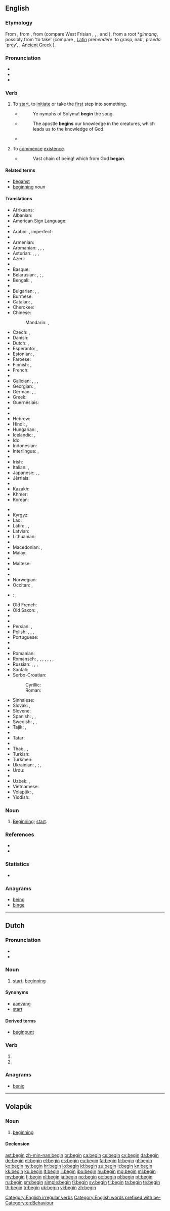 ==English==
{{wikipedia}}

===Etymology===
From {{etyl|enm|en}} {{term|beginnen|lang=enm}}, from {{etyl|ang|en}} {{term|beginnan||to begin|lang=ang}}, from {{etyl|gem-pro|en}} {{term/t|gem-pro|*biginnaną||to begin}} (compare West Frisian {{term|begjinne|lang=fy}}, {{etyl|nds|-}}, {{etyl|nl|-}}, and {{etyl|de|-}} {{term|beginnen|lang=de}}), from a root *''ginnaną'', possibly from {{etyl|ine-pro|en}} {{term/t|ine-pro|*ghendhe/o}} 'to take' (compare {{etyl|cy|-}} {{term|genni|lang=cy||to delve, submerge onself}}, [[Latin]] pre''hendere'' 'to grasp, nab', pra''eda'' 'prey', {{etyl|sq|-}} {{term|zë||to catch|lang=sq}}, [[Ancient Greek]] {{term||chandánein|to hold, contain}}).

===Pronunciation===
* {{IPA|/bɪˈɡɪn/|/bəˈgɪn/}}
* {{audio|en-us-begin.ogg|Audio (US)}}
* {{audio|En-uk-to begin.ogg|Audio (UK)}}

===Verb===
{{en-verb|begins|beginning|began|begun}}

# {{context|ambitransitive|lang=en}} To [[start]], to [[initiate]] or take the [[first]] step into something.
#* {{w|Alexander Pope}}
#*: Ye nymphs of Solyma! '''begin''' the song.
#* {{w|John Locke}}
#*: The apostle '''begins''' our knowledge in the creatures, which leads us to the knowledge of God.
#*{{quote-magazine|date=2013-06-29|volume=407|issue=8842|page=29|magazine={{w|The Economist}}
|title=[http://www.economist.com/news/asia/21580154-forest-fires-bring-record-levels-air-pollution-and-end-not-sight-unspontaneous Unspontaneous combustion]
|passage=Since the mid-1980s, when Indonesia first '''began''' to clear its bountiful forests on an industrial scale in favour of lucrative palm-oil plantations, “haze” has become an almost annual occurrence in South-East Asia.}}
#: {{usex|I '''began''' playing the piano at the age of five.}}
#: {{usex|Now that everyone is here, we should '''begin''' the presentation.}}
#: {{usex|The program '''begins''' at 9 o'clock on the dot.}}
#: {{usex|I rushed to get to class on time, but the lesson had already '''begun'''.}}
# {{context|intransitive|lang=en}} To [[commence]] [[existence]].
#* {{w|Alexander Pope}}
#*: Vast chain of being! which from God '''began'''.

====Related terms====
* [[beganst]]
* [[beginning]] ''noun''

====Translations====
{{trans-top|To start, to initiate or take the first step into something.}}
* Afrikaans: {{t|af|begin}}
* Albanian: {{t-|sq|filloj}}
* American Sign Language: {{tø|ase|1@InFinger-PalmDown-OpenB@CenterChesthigh 1@InFinger-PalmUp-OpenB@CenterChesthigh}}
* {{trreq|am}}
* Arabic: {{t-|ar|بدأ|tr=bádaʾa}}, imperfect: {{t-|ar|يبدأ|tr=yabdaʾu}}
* {{trreq|an}}
* Armenian: {{t-|hy|սկսել|tr=sksel}}
* Aromanian: {{t-|rup|ahurhescu}}, {{t-|rup|ãnchisescu}}, {{t-|rup|apãrnjescu}}, {{t-|rup|ntsep}}
* Asturian: {{t+|ast|entamar}}, {{t-|ast|empezar}}, {{t+|ast|comenzar}}, {{t-|ast|aniciar}}
* Azeri: {{t+|az|başlamaq}}
* {{trreq|ba}}
* Basque: {{t+|eu|hasi}}
* Belarusian: {{qualifier|transitive}} {{t|be|пачынаць|tr=pačynácʹ|sc=Cyrl}} {{impf}}, {{t|be|пачаць|tr=pačácʹ|sc=Cyrl}} {{pf.}}; {{qualifier|intransitive}} {{t|be|пачынацца|tr=pačynácca|sc=Cyrl}} {{impf}}, {{t|be|пачацца|tr=pačácca|sc=Cyrl}} 
* Bengali: {{t|bn|শুরু করা|tr=shuru kôra|sc=Beng}}, {{t|bn|আরম্ভ করা|tr=arômbhô kôra|sc=Beng}}
* {{trreq|br}}
* Bulgarian: {{t+|bg|започвам|tr=zapóčvam}} {{impf}}, {{t+|bg|почвам|tr=póčvam}} {{impf}}, {{t+|bg|почна|tr=póčna}} {{pf.}}
* Burmese: {{t+|my|စ|tr=sa.|sc=Mymr}}
* Catalan: {{t+|ca|començar}}, {{t+|ca|iniciar}}
* Cherokee: {{t-|chr|ᎠᎴᏅᏗ|tr=alenvdi|sc=Cher}}
* Chinese:
*: Mandarin: {{t|cmn|開始|sc=Hani}}, {{t+|cmn|开始|tr=kāishǐ|sc=Hani}}
* Czech: {{t+|cs|začínat}} {{impf}}, {{t+|cs|začít}} {{pf.}}
* Danish: {{t+|da|begynde}}
* Dutch: {{t+|nl|beginnen}}, {{t+|nl|aanvangen}}
* Esperanto: {{t-|eo|komenci}}, {{t-|eo|eki}}
* Estonian: {{t+|et|hakkama}}, {{t-|et|alustama}}
* Faroese: {{t-|fo|byrja}}
* Finnish: {{t+|fi|alkaa}}, {{t+|fi|aloittaa}}
* French: {{t+|fr|commencer}}
* {{trreq|fur}}
* Galician: {{t+|gl|comezar}}, {{t+|gl|comenzar}}, {{t-|gl|empezar}}, {{t-|gl|iniciar}}
* Georgian: {{t-|ka|დაიწყება|tr=daicqeba|sc=Geor}}, {{t-|ka|იწყება|tr=itsqeba|sc=Geor}}
* German: {{t+|de|anfangen}}, {{t+|de|beginnen}}, {{t+|de|starten}}
* Greek: {{t+|el|αρχίζω|tr=archízo}}
* Guernésiais: {{tø|roa-grn|c'menchier}}
* {{trreq|gu}}
* {{trreq|ha}}
* Hebrew: {{t-|he|התחיל|tr=hitkhíl}}
* Hindi: {{t+|hi|शुरू करना|tr=śurū karnā}} {{qualifier|transitive}}, {{t-|hi|शुरू होना|tr=śurū hōnā}} {{qualifier|intransitive}}
* Hungarian: {{t+|hu|kezd}}, {{t+|hu|elkezd}}
* Icelandic: {{t+|is|byrja}}, {{t-|is|hefjast}}
* Ido: {{t+|io|komencar}}
* Indonesian: {{t+|id|mulai}}
* Interlingua: {{t-|ia|comenciar}}, {{t-|ia|iniciar}}
* {{trreq|ie}}
* Irish: {{t-|ga|tosaigh}}
* Italian: {{t+|it|cominciare}}, {{t+|it|iniziare}}
* Japanese: {{t+|ja|始める|tr=はじめる, hajimeru}} {{qualifier|transitive}}, {{t|ja|開始|tr=かいしする, kaishi suru|alt=開始する}}, {{t+|ja|始まる|tr=はじまる, hajimaru}} {{qualifier|intransitive}}
* Jèrriais: {{tø|roa-jer|c'menchi}}
* {{trreq|kn}}
* Kazakh: {{t|kk|бастау|tr=bastaw|sc=Cyrl}}
* Khmer: {{t-|km|ចាប់ផ្ដើម|tr=jap pdaəm|sc=Khmr}}
* Korean: {{t+|ko|시작하다|tr=sijak-hada|sc=Hang}}
{{trans-mid}}
* {{trreq|ku}}
* Kyrgyz: {{t|ky|баштоо|tr=baştoo|sc=Cyrl}}
* Lao: {{t-|lo|ເລີ່ມ|tr=lə̄ːm|sc=Laoo}}
* Latin: {{t-|la|incipere}}, {{t-|la|initiare}}, {{t+|la|committo}}
* Latvian: {{t-|lv|sākt}}
* Lithuanian: {{t+|lt|pradėti}}
* {{trreq|lb}}
* Macedonian: {{t|mk|започне|tr=zápočne|sc=Cyrl}}, {{t|mk|почне|tr=póčne|sc=Cyrl}}
* Malay: {{t-|ms|mula}}
* {{trreq|ml}}
* Maltese: {{t-|mt|ibda}}
* {{trreq|mi}}
* {{trreq|mwl}}
* Norwegian: {{t+|no|begynne}}
* Occitan: {{t+|oc|començar}}, {{t-|oc|entamenar}}
* {{ttbc|ang}}: {{t-|ang|onginnan|alt=onġinnan|sc=Latinx}}, {{qualifier|rare}} {{t-|ang|beginnan|sc=Latinx}}
* Old French: {{tø|fro|cumancer}}
* Old Saxon: {{tø|osx|biginnan}}, {{tø|osx|andginnan}}
* {{trreq|or}}
* {{trreq|ps}}
* Persian: {{t-|fa|اغاز کردن|tr=ağâz kardan}}, {{t+|fa|شروع کردن|tr=šoru' kardan}}
* Polish: {{t+|pl|zaczynać}} {{impf}}, {{t+|pl|zacząć}} {{pf.}} {{qualifier|transitive}}, {{t+|pl|zaczynać się}} {{impf}}, {{t+|pl|zacząć się}} {{pf.}} {{qualifier|intransitive}}
* Portuguese: {{t+|pt|começar}}
* {{trreq|pa}}
* {{trreq|raj}}
* Romanian: {{t+|ro|începe}}
* Romansch: {{t-|rm|entschaiver}} {{qualifier|Rumantsch Grischun}}, {{t-|rm|entscheiver}} {{qualifier|Sursilvan}}, {{t-|rm|antschever}} {{qualifier|Sutsilvan, Surmiran}}, {{t-|rm|cumenzar}} {{qualifier|Rumantsch Grischun}}, {{t-|rm|scumanzar}} {{qualifier|Surmiran}}, {{t-|rm|cumanzer}} {{qualifier|Puter, Vallader}}, {{t-|rm|iniziar}} {{qualifier|Rumantsch Grischun, Sursilvan, Sutsilvan, Vallader}}, {{t-|rm|inizier}} {{qualifier|Surmiran, Puter}}
* Russian: {{t+|ru|начинать|tr=načinátʹ}} {{impf}}, {{t+|ru|начать|tr=načátʹ}} {{pf.}} {{qualifier|transitive}}, {{t+|ru|начинаться|tr=načinátʹsja}} {{impf}}, {{t+|ru|начаться|tr=načátʹsja}} {{pf.}} {{qualifier|intransitive}}
* Santali: {{tø|sat|ᱮᱦᱳᱵ|tr=ehop'|sc=Olck}}
* Serbo-Croatian:
*: Cyrillic: {{t-|sh|почети|alt=по̀че̄ти|sc=Cyrl}}
*: Roman: {{t-|sh|početi|alt=pòčēti}}
* Sinhalese: {{t|si|ආරම්භ කරනවා|tr=ārambha karanavā|sc=Sinh}}
* Slovak: {{t-|sk|začať}} {{pf.}}, {{t-|sk|začínať}} {{impf}}
* Slovene: {{t+|sl|začeti}}
* Spanish: {{t+|es|comenzar}}, {{t+|es|iniciar}}, {{t+|es|empezar}}
* Swedish: {{t+|sv|börja}}, {{t+|sv|begynna}}, {{t+|sv|inleda}}
* Tajik: {{t|tg|шуру кардан|tr=šuru kardan|sc=Cyrl}}, {{t|tg|шуруъ кардан|tr=šuruʾ kardan|sc=Cyrl}}
* {{trreq|ta}}
* Tatar: {{t+|tt|башларга|tr=başlarğa|sc=Cyrl}}
* {{trreq|te}}
* Thai: {{t-|th|เริ่ม|tr=rêrm}}, {{t-|th|เริ่มต้น|tr=rêrm dtôn}}, {{t-|th|เริ่มทำ|tr= rêrm tam}}
* Turkish: {{t+|tr|başlamak}}
* Turkmen: {{t+|tk|başlamak}}
* Ukrainian: {{qualifier|transitive}} {{t|uk|починати|tr=počynáty}} {{impf}}, {{t|uk|почати|tr=počáty}} {{pf.}}; {{qualifier|intransitive}} {{t|uk|починатися|tr=počynátysja}} {{impf}}, {{t|uk|початися|tr=počátysja}} {{pf.}} 
* Urdu: {{t-|ur|شروع کرنا|tr=śurū karnā}}
* {{trreq|ug}}
* Uzbek: {{t|uz|boshlamoq}}, {{t|uz|boshlanmoq}}
* Vietnamese: {{t+|vi|bắt đầu}}
* Volapük: {{t-|vo|beginön}}, {{t+|vo|primön}}
* Yiddish: {{t|yi|באַגינען|tr=baginen|sc=Hebr}}
{{trans-bottom}}

===Noun===
{{en-noun}}

# {{context|nonstandard|lang=en}} [[beginning|Beginning]]; [[start]].

===References===
* {{R:Century 1911}}
* {{R:Webster 1913}}

===Statistics===
* {{rank|circumstances|sitting|Christ|788|begin|wait|laughed|opportunity}}

===Anagrams===
* [[being#English|being]]
* [[binge#English|binge]]

[[Category:English irregular verbs]]
[[Category:English words prefixed with be-]]
[[Category:en:Behaviour]]

----

==Dutch==

===Pronunciation===
* {{IPA|/bə.ˈɣɪn/|lang=nl}}
* {{audio|Nl-begin.ogg|audio}}

===Noun===
{{nl-noun|n|-|beginnetje}}

# [[start]], [[beginning]]

====Synonyms====
* [[aanvang]]
* [[start#Dutch|start]]

====Derived terms====
* [[beginpunt]]

===Verb===
{{head|nl}}

# {{nl-verb form of|p=1|n=sg|t=pres|m=ind|beginnen}}
# {{nl-verb form of|m=imp|beginnen}}

===Anagrams===
* [[benig#Dutch|benig]]

----

==Volapük==

===Noun===
{{vo-noun}}

# [[beginning]]

====Declension====
{{vo-decl-noun}}

[[ast:begin]]
[[zh-min-nan:begin]]
[[br:begin]]
[[ca:begin]]
[[cs:begin]]
[[cy:begin]]
[[da:begin]]
[[de:begin]]
[[et:begin]]
[[el:begin]]
[[es:begin]]
[[eu:begin]]
[[fa:begin]]
[[fr:begin]]
[[gl:begin]]
[[ko:begin]]
[[hy:begin]]
[[hr:begin]]
[[io:begin]]
[[id:begin]]
[[zu:begin]]
[[it:begin]]
[[kn:begin]]
[[kk:begin]]
[[ku:begin]]
[[lt:begin]]
[[li:begin]]
[[jbo:begin]]
[[hu:begin]]
[[mg:begin]]
[[ml:begin]]
[[my:begin]]
[[fj:begin]]
[[nl:begin]]
[[ja:begin]]
[[no:begin]]
[[oc:begin]]
[[pl:begin]]
[[pt:begin]]
[[ru:begin]]
[[sm:begin]]
[[simple:begin]]
[[fi:begin]]
[[sv:begin]]
[[tl:begin]]
[[ta:begin]]
[[te:begin]]
[[th:begin]]
[[tr:begin]]
[[uk:begin]]
[[vi:begin]]
[[zh:begin]]